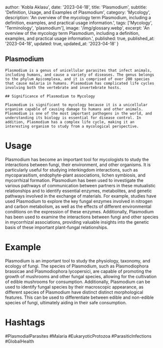 
  author: 'Kobla Aklasu',
  date: '2023-04-18',
  title: 'Plasmodium',
  subtitle: 'Definition, Usage, and Examples of Plasmodium',
  category: 'Mycology',
  description: 'An overview of the mycology term Plasmodium, including a definition, examples, and practical usage information.',
  tags: ['Mycology', 'Terminology', 'plasmodium'],
  image: '/img/glossary.webp',
  excerpt: 'An overview of the mycology term Plasmodium, including a definition, examples, and practical usage information.',
  published: true,
  published_at: '2023-04-18',
  updated: true,
  updated_at: '2023-04-18'
}




## Plasmodium
    
    Plasmodium is a genus of unicellular parasites that infect animals, including humans, and cause a variety of diseases. The genus belongs to the phylum Apicomplexa, and it is comprised of over 200 species that cause malaria in humans. Plasmodium has complicated life cycles involving both the vertebrate and invertebrate hosts.
    
    ## Significance of Plasmodium to Mycology
    
    Plasmodium is significant to mycology because it is a unicellular organism capable of causing damage to humans and other animals. Plasmodium is one of the most important pathogens in the world, and understanding its biology is essential for disease control. In addition, Plasmodium has a complex life cycle, making it an interesting organism to study from a mycological perspective.

# Usage

Plasmodium has become an important tool for mycologists to study the interactions between fungi, their environment, and other organisms. It is particularly useful for studying interkingdom interactions, such as mycoparasitism, endophyte-plant associations, lichen symbiosis, and mycorrhizal formation. Plasmodium has been used to investigate the various pathways of communication between partners in these mutualistic relationships and to identify essential enzymes, metabolites, and genetic pathways involved in the exchange of materials. For example, studies have used Plasmodium to explore the key fungal enzymes involved in nitrogen and carbon metabolism, as well as the effects of different environmental conditions on the expression of these enzymes. Additionally, Plasmodium has been used to examine the interactions between fungi and other species in mycorrhizal associations, providing valuable insights into the genetic basis of these important plant-fungal relationships.

# Example

Plasmodium is an important tool to study the physiology, taxonomy, and ecology of fungi. The species of Plasmodium, such as Plasmodiophora brassicae and Plasmodiophora lycopersici, are capable of promoting the growth of mushrooms and other fungal species, allowing for the cultivation of edible mushrooms for consumption. Additionally, Plasmodium can be used to identify fungal species by their macroscopic appearance, as different species of Plasmodium have distinct distinct morphological features. This can be used to differentiate between edible and non-edible species of fungi, ultimately aiding in their safe consumption.

# Hashtags

#PlasmodialParasites #Malaria #EukaryoticProtozoa #ParasiticInfections #GlobalHealth

